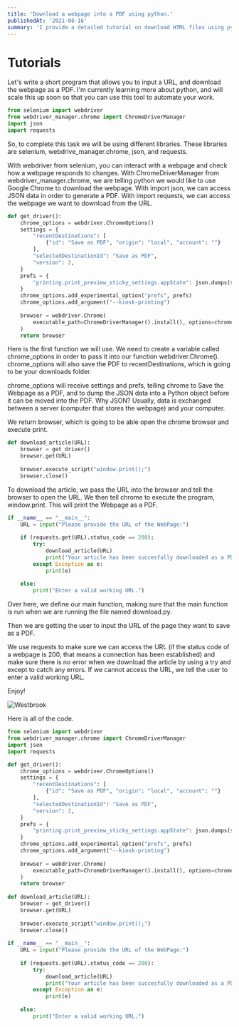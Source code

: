 ```yaml
---
title: 'Download a webpage into a PDF using python.'
publishedAt: '2021-08-16'
summary: 'I provide a detailed tutorial on download HTML files using python.'
---
```


# Tutorials

Let's write a short program that allows you to input a URL, and download the webpage as a PDF. I'm currently learning more about python, and will scale this up soon so that you can use this tool to automate your work.

```python:download.py
from selenium import webdriver
from webdriver_manager.chrome import ChromeDriverManager
import json
import requests
```
So, to complete this task we will be using different libraries. These libraries are selenium, webdrive_manager.chrome, json, and requests. 

With webdriver from selenium, you can interact with a webpage and check how a webpage responds to changes. With ChromeDriverManager from webdriver_manager.chrome, we are telling python we would like to use Google Chrome to download the webpage. With import json, we can access JSON data in order to generate a PDF. With import requests, we can access the webpage we want to download from the URL. 
```python:download.py
def get_driver():
    chrome_options = webdriver.ChromeOptions()
    settings = {
        "recentDestinations": [
            {"id": "Save as PDF", "origin": "local", "account": ""}
        ],
        "selectedDestinationId": "Save as PDF",
        "version": 2,
    }
    prefs = {
        "printing.print_preview_sticky_settings.appState": json.dumps(settings)    
    }
    chrome_options.add_experimental_option("prefs", prefs)
    chrome_options.add_argument("--kiosk-printing")
    
    browser = webdriver.Chrome(
        executable_path=ChromeDriverManager().install(), options=chrome_options
    )
    return browser
```
Here is the first function we will use. We need to create a variable called chrome_options in order to pass it into our function webdriver.Chrome(). chrome_options will also save the PDF to recentDestinations, which is going to be your downloads folder. 

chrome_options will receive settings and prefs, telling chrome to Save the Webpage as a PDF, and to dump the JSON data into a Python object before it can be moved into the PDF. Why JSON? Usually, data is exchanged between a server (computer that stores the webpage) and your computer. 

We return browser, which is going to be able open the chrome browser and execute print. 
```python:download.py
def download_article(URL):
    browser = get_driver()
    browser.get(URL)
    
    browser.execute_script("window.print();")
    browser.close()
```
To download the article, we pass the URL into the browser and tell the browser to open the URL. We then tell chrome to execute the program, window.print. This will print the Webpage as a PDF.
```python:download.py
if __name__ == "__main__":
    URL = input("Please provide the URL of the WebPage:")
    
    if (requests.get(URL).status_code == 200):
        try:
            download_article(URL)
            print("Your article has been succesfully downloaded as a PDF.")
        except Exception as e:
            print(e)
    
    else:
        print("Enter a valid working URL.")
```
Over here, we define our main function, making sure that the main function is run when we are running the file named download.py. 

Then we are getting the user to input the URL of the page they want to save as a PDF. 

We use requests to make sure we can access the URL (if the status code of a webpage is 200, that means a connection has been established) and make sure there is no error when we download the article by using a try and except to catch any errors. If we cannot access the URL, we tell the user to enter a valid working URL.

Enjoy!

![Westbrook](/images/dancing.gif)

Here is all of the code.
```python:download.py
from selenium import webdriver
from webdriver_manager.chrome import ChromeDriverManager
import json
import requests

def get_driver():
    chrome_options = webdriver.ChromeOptions()
    settings = {
        "recentDestinations": [
            {"id": "Save as PDF", "origin": "local", "account": ""}
        ],
        "selectedDestinationId": "Save as PDF",
        "version": 2,
    }
    prefs = {
        "printing.print_preview_sticky_settings.appState": json.dumps(settings)    
    }
    chrome_options.add_experimental_option("prefs", prefs)
    chrome_options.add_argument("--kiosk-printing")
    
    browser = webdriver.Chrome(
        executable_path=ChromeDriverManager().install(), options=chrome_options
    )
    return browser
    
def download_article(URL):
    browser = get_driver()
    browser.get(URL)
    
    browser.execute_script("window.print();")
    browser.close()
    
if __name__ == "__main__":
    URL = input("Please provide the URL of the WebPage:")
    
    if (requests.get(URL).status_code == 200):
        try:
            download_article(URL)
            print("Your article has been succesfully downloaded as a PDF.")
        except Exception as e:
            print(e)
    
    else:
        print("Enter a valid working URL.")
```
